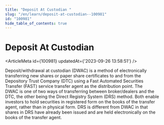 ```yaml
---
title: "Deposit At Custodian "
slug: "/en/learn/deposit-at-custodian--100981"
id: "100981"
hide_table_of_contents: true
---
```



# Deposit At Custodian 

<ArticleMeta id={100981} updatedAt={'2023-09-26 13:58:51'} />
<div className='border-solid border-b border-t-0 my-4 border-[var(--ifm-color-gray-300)]' />

Deposit/withdrawal at custodian (DWAC) is a method of electronically transferring new shares or paper share certificates to and from the Depository Trust Company (DTC) using a Fast Automated Securities Transfer (FAST) service transfer agent as the distribution point. The DWAC is one of two ways of transferring between broker/dealers and the DTC, the other being the Direct Registry System (DRS) method. Both enable investors to hold securities in registered form on the books of the transfer agent, rather than in physical form. DRS is different from DWAC in that shares in DRS have already been issued and are held electronically on the books of the transfer agent.
